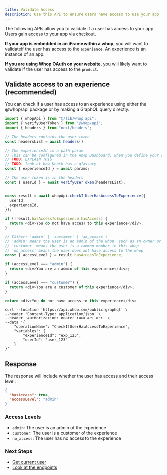 ```yaml
---
title: Validate Access
description: Use this API to ensure users have access to use your app
---
```


The following APIs allow you to validate if a user has access to your app. Users gain access to your app via checkout.

<strong>If your app is embedded in an iFrame within a whop</strong>, you will want to validateif the user has access to the `experience`. An experience is an instance of an app.

<strong>If you are using Whop OAuth on your website</strong>, you will likely want to validate if the user has access to the `product`.


## Validate access to an experience (recommended)

You can check if a user has access to an experience using either the @whop/api package or by making a GraphQL query directly.

<CodeGroup>

```javascript Next.js
import { whopApi } from "@/lib/whop-api";
import { verifyUserToken } from "@whop/api";
import { headers } from "next/headers";

// The headers contains the user token
const headersList = await headers();

// The experienceId is a path param
// This can be configured in the Whop Dashboard, when you define your app
// TODO: EXPLAIN THIS
// TODO: look at how Knock has a glossary
const { experienceId } = await params;

// The user token is in the headers
const { userId } = await verifyUserToken(headersList);


const result = await whopApi.checkIfUserHasAccessToExperience({
  userId,
  experienceId,
});

if (!result.hasAccessToExperience.hasAccess) {
  return <div>You do not have access to this experience</div>;
}

// Either: 'admin' | 'customer' | 'no_access';
// 'admin' means the user is an admin of the whop, such as an owner or moderator
// 'customer' means the user is a common member in this whop
// 'no_access' means the user does not have access to the whop
const { accessLevel } = result.hasAccessToExperience;

if (accessLevel === "admin") {
  return <div>You are an admin of this experience</div>;
}

if (accessLevel === "customer") {
  return <div>You are a customer of this experience</div>;
}

return <div>You do not have access to this experience</div>
```



```curl cURL
curl --location 'https://api.whop.com/public-graphql' \
--header 'Content-Type: application/json' \
--header 'Authorization: Bearer YOUR_API_KEY' \
--data '{
    "operationName": "CheckIfUserHasAccessToExperience",
    "variables": {
        "experienceId": "exp_123",
        "userId": "user_123"
    }
}'
```

</CodeGroup>

## Response

The response will include whether the user has access and their access level:

```json
{
  "hasAccess": true,
  "accessLevel": "admin"
}
```

### Access Levels

- `admin`: The user is an admin of the experience
- `customer`: The user is a customer of the experience
- `no_access`: The user has no access to the experience

### Next Steps

- [Get current user](/sdk/current-user)
- [Look at the endpoints](/sdk/api)

